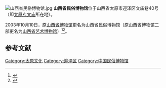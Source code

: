 {{coord|37.86457|112.57384|display=title}}

[[File:山西省民俗博物馆.jpg|thumb]]
'''山西省民俗博物馆'''位于山西省太原市迎泽区文庙巷40号（即[[太原府文庙|太原府文庙]]所在地）。

2003年10月10日，原[[山西省博物馆|山西省博物馆]]更名为山西省民俗博物馆（原山西省博物馆二部更名为[[山西省艺术博物馆|山西省艺术博物馆]]）<ref>{{cite book|author1=国家文物局|title=中国文物年鉴 2004|date=2005|publisher=科学出版社|location=北京|isbn=7-03-014787-1|pages=119}}</ref><ref>{{cite book|author1=杨子荣|title=三晋文明之最|date=2012|publisher=三晋出版社|location=太原|isbn=978-7-5457-0364-1|pages=165}}</ref>。

== 参考文献 ==
{{reflist}}

[[Category:太原文化|Category:太原文化]]
[[Category:迎泽区|Category:迎泽区]]
[[Category:中国民俗博物馆|Category:中国民俗博物馆]]